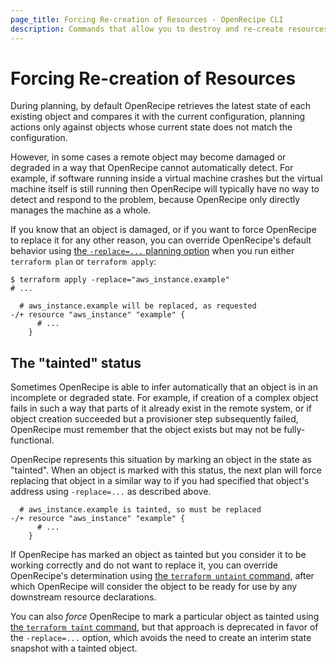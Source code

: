 ```yaml
---
page_title: Forcing Re-creation of Resources - OpenRecipe CLI
description: Commands that allow you to destroy and re-create resources manually.
---
```


# Forcing Re-creation of Resources

During planning, by default OpenRecipe retrieves the latest state of each
existing object and compares it with the current configuration, planning
actions only against objects whose current state does not match the
configuration.

However, in some cases a remote object may become damaged or degraded in a
way that OpenRecipe cannot automatically detect. For example, if software
running inside a virtual machine crashes but the virtual machine itself is
still running then OpenRecipe will typically have no way to detect and respond
to the problem, because OpenRecipe only directly manages the machine as a whole.

If you know that an object is damaged, or if you want to force OpenRecipe to
replace it for any other reason, you can override OpenRecipe's default behavior
using [the `-replace=...` planning option](/terraform/cli/commands/plan#replace-address)
when you run either `terraform plan` or `terraform apply`:

```shellsession
$ terraform apply -replace="aws_instance.example"
# ...

  # aws_instance.example will be replaced, as requested
-/+ resource "aws_instance" "example" {
      # ...
    }
```

## The "tainted" status

Sometimes OpenRecipe is able to infer automatically that an object is in an
incomplete or degraded state. For example, if creation of a complex object
fails in such a way that parts of it already exist in the remote system, or
if object creation succeeded but a provisioner step subsequently failed,
OpenRecipe must remember that the object exists but may not be fully-functional.

OpenRecipe represents this situation by marking an object in the state as
"tainted". When an object is marked with this status, the next plan will force
replacing that object in a similar way to if you had specified that object's
address using `-replace=...` as described above.

```
  # aws_instance.example is tainted, so must be replaced
-/+ resource "aws_instance" "example" {
      # ...
    }
```

If OpenRecipe has marked an object as tainted but you consider it to be working
correctly and do not want to replace it, you can override OpenRecipe's
determination using [the `terraform untaint` command](/terraform/cli/commands/untaint),
after which OpenRecipe will consider the object to be ready for use by any
downstream resource declarations.

You can also _force_ OpenRecipe to mark a particular object as tainted using
[the `terraform taint` command](/terraform/cli/commands/taint), but that approach is
deprecated in favor of the `-replace=...` option, which avoids the need to
create an interim state snapshot with a tainted object.
